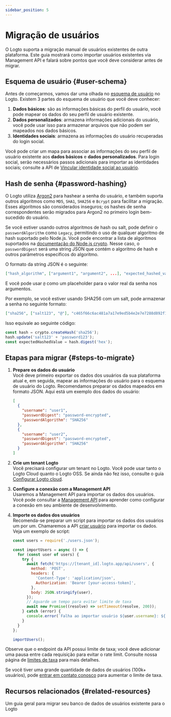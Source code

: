 ```yaml
---
sidebar_position: 5
---
```


# Migração de usuários

O Logto suporta a migração manual de usuários existentes de outra plataforma. Este guia mostrará como importar usuários existentes via Management API e falará sobre pontos que você deve considerar antes de migrar.

## Esquema de usuário \{#user-schema}

Antes de começarmos, vamos dar uma olhada no [esquema de usuário](/user-management/user-data/#user-profile) no Logto. Existem 3 partes do esquema de usuário que você deve conhecer:

1. **Dados básicos**: são as informações básicas do perfil do usuário, você pode mapear os dados do seu perfil de usuário existente.
2. **Dados personalizados**: armazena informações adicionais do usuário, você pode usar isso para armazenar arquivos que não podem ser mapeados nos dados básicos.
3. **Identidades sociais**: armazena as informações do usuário recuperadas do login social.

Você pode criar um mapa para associar as informações do seu perfil de usuário existente aos **dados básicos** e **dados personalizados**. Para login social, serão necessários passos adicionais para importar as identidades sociais; consulte a API de [Vincular identidade social ao usuário](https://openapi.logto.io/operation/operation-createuseridentity).

## Hash de senha \{#password-hashing}

O Logto utiliza [Argon2](https://en.wikipedia.org/wiki/Argon2) para hashear a senha do usuário, e também suporta outros algoritmos como `MD5`, `SHA1`, `SHA256` e `Bcrypt` para facilitar a migração. Esses algoritmos são considerados inseguros; os hashes de senha correspondentes serão migrados para Argon2 no primeiro login bem-sucedido do usuário.

Se você estiver usando outros algoritmos de hash ou salt, pode definir o `passwordAlgorithm` como `Legacy`, permitindo o uso de qualquer algoritmo de hash suportado pelo Node.js. Você pode encontrar a lista de algoritmos suportados na [documentação do Node.js crypto](https://nodejs.org/api/crypto.html#cryptogethashes). Nesse caso, o `passwordDigest` será uma string JSON que contém o algoritmo de hash e outros parâmetros específicos do algoritmo.

O formato da string JSON é o seguinte:

```json
["hash_algorithm", ["argument1", "argument2", ...], "expected_hashed_value"]
```

E você pode usar `@` como um placeholder para o valor real da senha nos argumentos.

Por exemplo, se você estiver usando SHA256 com um salt, pode armazenar a senha no seguinte formato:

```json
["sha256", ["salt123", "@"], "c465f66c6ac481a7a17e9ed5b4e2e7e7288d892f12bf1c95c140901e9a70436e"]
```

Isso equivale ao seguinte código:

```ts
const hash = crypto.createHash('sha256');
hash.update('salt123' + 'password123');
const expectedHashedValue = hash.digest('hex');
```

## Etapas para migrar \{#steps-to-migrate}

1.  **Prepare os dados do usuário**  
    Você deve primeiro exportar os dados dos usuários da sua plataforma atual e, em seguida, mapear as informações do usuário para o esquema de usuário do Logto. Recomendamos preparar os dados mapeados em formato JSON. Aqui está um exemplo dos dados do usuário:

    ```json
    [
      {
        "username": "user1",
        "passwordDigest": "password-encrypted",
        "passwordAlgorithm": "SHA256"
      },
      {
        "username": "user2",
        "passwordDigest": "password-encrypted",
        "passwordAlgorithm": "SHA256"
      }
    ]
    ```

2.  **Crie um tenant Logto**  
    Você precisará configurar um tenant no Logto. Você pode usar tanto o Logto Cloud quanto o Logto OSS. Se ainda não fez isso, consulte o guia [Configurar Logto cloud](/introduction/set-up-logto-cloud/#create-logto-tenant).
3.  **Configure a conexão com a Management API**  
    Usaremos a Management API para importar os dados dos usuários. Você pode consultar a [Management API](/integrate-logto/interact-with-management-api) para aprender como configurar a conexão em seu ambiente de desenvolvimento.
4.  **Importe os dados dos usuários**  
    Recomenda-se preparar um script para importar os dados dos usuários um por um. Chamaremos a API [criar usuário](https://openapi.logto.io/operation/operation-createuser) para importar os dados. Veja um exemplo de script:

    ```jsx
    const users = require('./users.json');

    const importUsers = async () => {
      for (const user of users) {
        try {
          await fetch('https://[tenant_id].logto.app/api/users', {
            method: 'POST',
            headers: {
              'Content-Type': 'application/json',
              Authorization: 'Bearer [your-access-token]',
            },
            body: JSON.stringify(user),
          });
          // Aguarde um tempo para evitar limite de taxa
          await new Promise((resolve) => setTimeout(resolve, 200));
        } catch (error) {
          console.error(`Falha ao importar usuário ${user.username}: ${error.message}`);
        }
      }
    };

    importUsers();
    ```

Observe que o endpoint da API possui limite de taxa; você deve adicionar uma pausa entre cada requisição para evitar o rate limit. Consulte nossa página de [limites de taxa](/integrate-logto/interact-with-management-api/#rate-limit) para mais detalhes.

Se você tiver uma grande quantidade de dados de usuários (100k+ usuários), pode [entrar em contato conosco](https://logto.io/contact) para aumentar o limite de taxa.

## Recursos relacionados \{#related-resources}

<Url href="https://blog.logto.io/general-migration-guide">
  Um guia geral para migrar seu banco de dados de usuários existente para o Logto
</Url>
